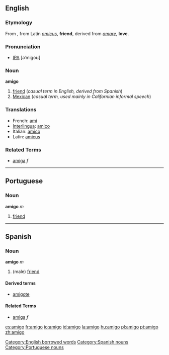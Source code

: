 ==English==

===Etymology===
From {{Sp.}} , from Latin ''[[amicus]]'', '''friend''', derived from ''[[amare]]'', '''love'''.

===Pronunciation===
* [[IPA]] [əˈmigoʊ]

===Noun===
'''amigo''' {{m}}
# [[friend]] (''casual term in English, derived from Spanish'')
# [[Mexican]] (''casual term, used mainly in Californian informal speech'')

===Translations===
*French: [[ami]]
*[[Interlingua]]: [[amico]]
*Italian: [[amico]]
*Latin: [[amicus]]

===Related Terms===
*[[amiga]] ''f''

----

==Portuguese==
===Noun===
'''amigo''' ''m''

# [[friend]]

----

==Spanish==

===Noun===
'''amigo''' ''m''

# (male) [[friend]]

====Derived terms====
*[[amigote]] {{m}}

====Related Terms====
*[[amiga]] ''f''

[[Category:English borrowed words]]
[[Category:Spanish nouns]]
[[Category:Portuguese nouns]]

[[es:amigo]]
[[fr:amigo]]
[[io:amigo]]
[[id:amigo]]
[[la:amigo]]
[[hu:amigo]]
[[pl:amigo]]
[[pt:amigo]]
[[zh:amigo]]